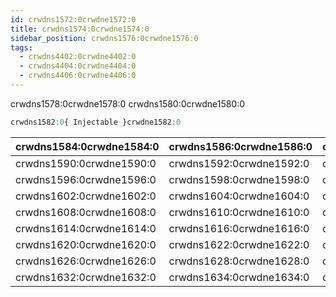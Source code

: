 ```yaml
---
id: crwdns1572:0crwdne1572:0
title: crwdns1574:0crwdne1574:0
sidebar_position: crwdns1576:0crwdne1576:0
tags:
  - crwdns4402:0crwdne4402:0
  - crwdns4404:0crwdne4404:0
  - crwdns4406:0crwdne4406:0
---
```


crwdns1578:0crwdne1578:0
crwdns1580:0crwdne1580:0

```typescript title="app.service.ts"
crwdns1582:0{ Injectable }crwdne1582:0
```

| crwdns1584:0crwdne1584:0                      | crwdns1586:0crwdne1586:0                         | crwdns1588:0crwdne1588:0        |
| --------------------------------------------- | ------------------------------------------------ | ------------------------------- |
| crwdns1590:0crwdne1590:0                      | crwdns1592:0crwdne1592:0                         | crwdns1594:0crwdne1594:0        |
| crwdns1596:0crwdne1596:0                      | crwdns1598:0crwdne1598:0                         | crwdns1600:0crwdne1600:0        |
| crwdns1602:0crwdne1602:0                      | crwdns1604:0crwdne1604:0                         | crwdns1606:0crwdne1606:0        |
| crwdns1608:0crwdne1608:0                      | crwdns1610:0crwdne1610:0                         | crwdns1612:0crwdne1612:0        |
| crwdns1614:0crwdne1614:0                      | crwdns1616:0crwdne1616:0                         | crwdns1618:0crwdne1618:0        |
| crwdns1620:0crwdne1620:0                      | crwdns1622:0crwdne1622:0                         | crwdns1624:0crwdne1624:0        |
| crwdns1626:0crwdne1626:0                      | crwdns1628:0crwdne1628:0                         | crwdns1630:0crwdne1630:0        |
| crwdns1632:0crwdne1632:0                      | crwdns1634:0crwdne1634:0                         | crwdns1636:0crwdne1636:0        |
